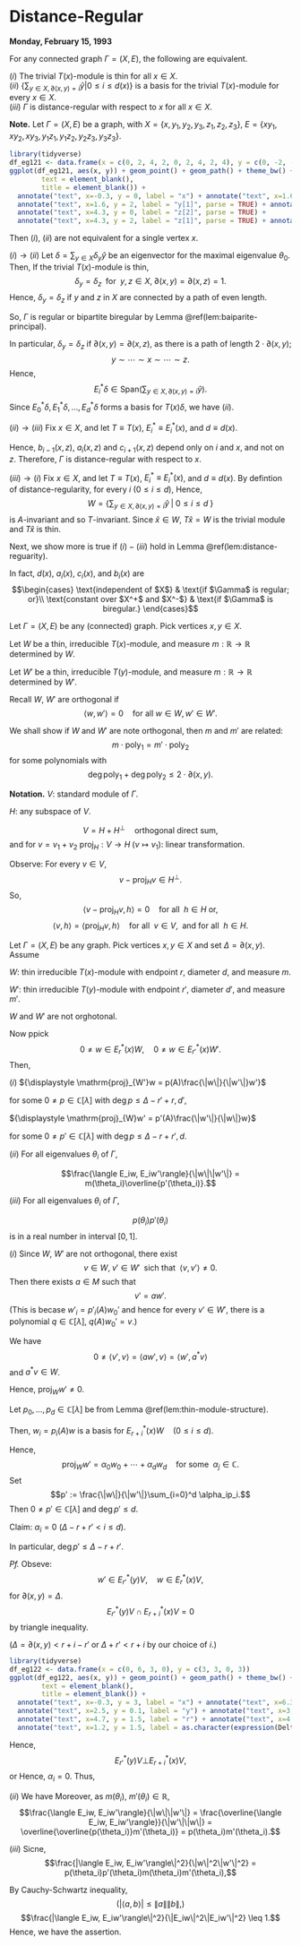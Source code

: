 # Distance-Regular {#lec12}
**Monday, February 15, 1993**

:::{.lemma #distance-reguarity}
For any connected graph $\Gamma = (X, E)$, the following are equivalent.

| $(i)$ The trivial $T(x)$-module is thin for all $x\in X$.

| $(ii)$ $\displaystyle{\left\{\sum_{y\in X, \partial(x,y) = i}\hat{y} \left| 0\leq i\leq d(x)\right.\right\}}$ is a basis for the trivial $T(x)$-module for every $x\in X$.

| $(iii)$ $\Gamma$ is distance-regular with respect to $x$ for all $x\in X$.
:::

**Note.** 
Let $\Gamma = (X, E)$ be a graph, with $X = \{x, y_1, y_2, y_3, z_1, z_2, z_3\}$, $E = \{xy_1, xy_2, xy_3, y_1z_1, y_1z_2, y_2z_3, y_3z_3\}$. 
```r
library(tidyverse)
df_eg121 <- data.frame(x = c(0, 2, 4, 2, 0, 2, 4, 2, 4), y = c(0, -2, -2, 0, 0, 2, 0, 2, 2))
ggplot(df_eg121, aes(x, y)) + geom_point() + geom_path() + theme_bw() + theme(panel.border = element_blank(),line = element_blank(),
        text = element_blank(),
        title = element_blank()) +
  annotate("text", x=-0.3, y = 0, label = "x") + annotate("text", x=1.6, y = -2, label = "y[3]", parse = TRUE) +
  annotate("text", x=1.6, y = 2, label = "y[1]", parse = TRUE) + annotate("text", x=2, y = 0.3, label = "y[2]", parse = TRUE) +
  annotate("text", x=4.3, y = 0, label = "z[2]", parse = TRUE) +
  annotate("text", x=4.3, y = 2, label = "z[1]", parse = TRUE) + annotate("text", x=4.3, y = -2, label = "z[3]", parse = TRUE) 
```
Then $(i)$, $(ii)$ are not equivalent for a single vertex $x$.
\begin{align}
E^*_0T\hat{x} & = \langle \hat{x}\rangle, \\
E^*_1T\hat{x} & = \langle y_1 + y_2 + y_3\rangle, \\
E^*_2T\hat{x} & = \langle z_1 + z_2 + 2z_3\rangle.
\end{align}


:::{.proof name="Proof of Lemma \@ref(lem:distance-reguarity)"}
$(i)\to (ii)$
Let $\delta = \sum_{y\in X}\delta_y\hat{y}$ be an eigenvector for the maximal eigenvalue $\theta_0$. Then,
\begin{align}
\sum_{y\in X, \partial(x,y) = 1}\hat{y} & = A\hat{x} \in T(x)\hat{x} = T(x)\delta \ni E^*_1\delta\\
& = \sum_{y\in X, \partial(x,y)=1}\delta_h\hat{y}
\end{align}
If the trivial $T(x)$-module is thin, 
$$\delta_y = \delta_z \; \text{ for }\; y, z\in X, \; \partial(x,y) = \partial(x,z) = 1.$$
Hence, $\delta_y = \delta_z$ if $y$ and $z$ in $X$ are connected by a path of even length. 

So, $\Gamma$ is regular or bipartite biregular by Lemma \@ref(lem:baiparite-principal).

In particular, $\delta_y = \delta_z$ if $\partial(x,y) = \partial(x,z)$, as there is a path of length $2\cdot \partial(x,y)$;
$$y\sim \cdots \sim x \sim \cdots \sim z.$$
Hence, 
$$E^*_i\delta \in \mathrm{Span}\left(\sum_{y\in X, \partial(x,y) = i}\hat{y}\right).$$
Since $E^*_0\delta, E^*_1\delta, \ldots, E^*_d\delta$ forms a basis for $T(x)\delta$, we have $(ii)$.

$(ii)\to (iii)$ 
Fix $x\in X$, and let $T \equiv T(x)$, $E^*_i\equiv E^*_i(x)$, and $d \equiv d(x)$.

\begin{align}
A\sum_{y\in X, \partial(x.y)=i}\hat{y} & = \sum_{z\in X} |\{y\in X \mid \partial(y,z) = 1, \; \partial(x,y) = i\}|\hat{z}\\
& = \sum_{z\in X, \partial(x,y) = i-1}b_{i-1}(x,z)\hat{z} \\
& \qquad + \sum_{z\in X, \partial(x,y) = i} a_{i}(x,z)\hat{z} \\
& \qquad + \sum_{z\in X, \partial(x,y) = i+1} c_{i+1}(x,z)\hat{z}\\
& \in \mathrm{Span}\left\{\left.\sum_{z\in X, \partial(x,z) = j}\hat{z} \; \right| \; j = 0, 1, \ldots, d \right\}.
\end{align}

Hence, $b_{i-1}(x,z)$, $a_i(x,z)$ and $c_{i+1}(x,z)$ depend only on $i$ and $x$, and not on $z$. 
Therefore, $\Gamma$ is distance-regular with respect to $x$.

$(iii)\to (i)$
Fix $x\in X$, and let $T \equiv T(x)$, $E^*_i\equiv E^*_i(x)$, and $d \equiv d(x)$.
By defintion of distance-regularity, for every $i$ $(0\leq i\leq d)$, 
\begin{align}
A\left(\sum_{y\in X, \partial(x,y)=i}\hat{y}\right) & = 
b_{i-1}(x)\sum_{y\in X, \partial(x,y) = i-1}\hat{y} \\
& \qquad + a_{i}(x)\sum_{y\in X, \partial(x,y) = i}\hat{y}\\
& \qquad + c_{i+1}(x)\sum_{y\in X, \partial(x,y) = i+1}\hat{y}.
\end{align}
Hence,
$$W = \left\{\left.\sum_{y\in X, \partial(x,y)=i}\hat{y} \; \right| \; 0\leq i\leq d\; \right\}$$
is $A$-invariant and so $T$-invariant. Since $\hat{x}\in W$, $T\hat{x} = W$ is the trivial module and $T\hat{x}$ is thin.
:::

Next, we show more is true if $(i)-(iii)$ hold in Lemma \@ref(lem:distance-reguarity).

In fact, $d(x)$, $a_i(x)$, $c_i(x)$, and $b_i(x)$ are 
$$\begin{cases} 
\text{independent of $X$} & \text{if $\Gamma$ is regular; or}\\
\text{constant over $X^+$ and $X^-$} & \text{if $\Gamma$ is biregular.}
\end{cases}$$

Let $\Gamma = (X, E)$ be any (connected) graph. Pick vertices $x, y\in X$.

Let $W$ be a thin, irreducible $T(x)$-module, and 
measure $m: \mathbb{R} \to \mathbb{R}$ determined by $W$.

Let $W'$ be a thin, irreducible $T(y)$-module, and 
measure $m: \mathbb{R} \to \mathbb{R}$ determined by $W'$.

Recall $W$, $W'$ are orthogonal if 
$$\langle w, w'\rangle = 0 \quad \text{for all }w\in W, w'\in W'.$$

We shall show if $W$ and $W'$ are note orthogonal, then $m$ and $m'$ are related:
$$m\cdot \mathrm{poly}_1 = m'\cdot \mathrm{poly}_2$$
for some polynomials with 
$$\deg \mathrm{poly}_1 + \deg \mathrm{poly}_2 \leq 2\cdot \partial(x,y).$$

**Notation.**
$V$: standard module of $\Gamma$.

$H$: any subspace of $V$.

$$V = H + H^\bot \quad \text{orthogonal direct sum},$$
and for $v = v_1 + v_2$ $\mathrm{proj}_H: V\to H \; (v\mapsto v_1)$: linear transformation.

Observe:
For every $v\in V$, 
$$v - \mathrm{proj}_H v \in H^\bot.$$
So, 
$$\langle v - \mathrm{proj}_H v, h\rangle = 0 \quad \text{for all }\;h\in H \text{ or},$$
$$\langle v, h\rangle = \langle \mathrm{proj}_H v, h\rangle \quad \text{for all }\;v\in V, \;\text{ and for all }\: h\in H.$$

:::{.theorem #two-thin-modules}
Let $\Gamma = (X,E)$ be any graph. Pick vertices $x,y\in X$ and set $\Delta = \partial(x,y)$. Assume

$W$: thin irreducible $T(x)$-module with endpoint $r$, diameter $d$, and measure $m$.

$W'$: thin irreducible $T(y)$-module with endpoint $r'$, diameter $d'$, and measure $m'$.

$W$ and $W'$ are not orghotonal. 

Now ppick
$$0\neq w\in E^*_r(x)W, \quad 0\neq w\in E^*_{r'}(x)W'.$$
Then,

| $(i)$ ${\displaystyle \mathrm{proj}_{W'}w = p(A)\frac{\|w\|}{\|w'\|}w'}$

for some $0\neq p\in \mathbb{C}[\lambda]$ with $\deg p \leq \Delta - r' + r, d'$, 

${\displaystyle \mathrm{proj}_{W}w' = p'(A)\frac{\|w'\|}{\|w\|}w}$

for some $0\neq p'\in \mathbb{C}[\lambda]$ with $\deg p \leq \Delta - r + r', d$.

| $(ii)$ For all eigenvalues $\theta_i$ of $\Gamma$, 
$$\frac{\langle E_iw, E_iw'\rangle}{\|w\|\|w'\|} = m(\theta_i)\overline{p'(\theta_i)}.$$

| $(iii)$ For all eigenvalues $\theta_i$ of $\Gamma$,
$$p(\theta_i)p'(\theta_i)$$
is in a real number in interval $[0,1]$.
:::

:::{.proof}
$(i)$ Since $W$, $W'$ are not orthogonal, there exist
$$v\in W, \; v'\in W' \; \text{ sich that }\; \langle v, v'\rangle \neq 0.$$
Then there exists $a\in M$ such that 
$$v' = aw'.$$
(This is becase $w'_i = p'_i(A)w_0'$ and hence for every $v'\in W'$, there is a polynomial $q\in \mathbb{C}[\lambda]$, $q(A)w_0' = v$.)

We have 
$$0\neq \langle v', v\rangle = \langle aw', v\rangle = \langle w', a^*v\rangle$$
and $a^*v\in W$.

Hence, $\mathrm{proj}_{W} w' \neq 0$.

Let $p_0, \ldots, p_d\in \mathbb{C}[\lambda]$ be from Lemma \@ref(lem:thin-module-structure). 

Then, $w_i = p_i(A)w$ is a basis for $E^*_{r+i}(x)W \quad (0\leq i\leq d)$.

Hence, 
$$\mathrm{proj}_{W}w' = \alpha_0w_0 + \cdots + \alpha_dw_d \quad \text{for some }\; \alpha_j\in \mathbb{C}.$$
Set
$$p' := \frac{\|w\|}{\|w'\|}\sum_{i=0}^d \alpha_ip_i.$$
Then $0\neq p'\in \mathbb{C}[\lambda]$ and $\deg p' \leq d$.


Claim: $\alpha_i = 0$ $(\Delta - r + r' < i\leq d)$.

In particular, $\deg p' \leq \Delta - r + r'$.

_Pf._ Obseve:
$$w'\in E^*_{r'}(y)V, \quad w \in E^*_r(x)V,$$
for $\partial(x,y) = \Delta$. 
$$E^*_{r'}(y)V \cap E^*_{r+i}(x)V = 0$$
by triangle inequality. 

($\Delta = \partial(x,y) < r+i - r'$ or $\Delta + r' < r + i$ by our choice of $i$.)

```r
library(tidyverse)
df_eg122 <- data.frame(x = c(0, 6, 3, 0), y = c(3, 3, 0, 3))
ggplot(df_eg122, aes(x, y)) + geom_point() + geom_path() + theme_bw() + theme(panel.border = element_blank(),line = element_blank(),
        text = element_blank(),
        title = element_blank()) +
  annotate("text", x=-0.3, y = 3, label = "x") + annotate("text", x=6.3, y = 3, label = "z") +
  annotate("text", x=2.5, y = 0.1, label = "y") + annotate("text", x=3, y = 3.2, label = "r+i") +
  annotate("text", x=4.7, y = 1.5, label = "r") + annotate("text", x=4.85, y = 1.5, label = "'") + 
  annotate("text", x=1.2, y = 1.5, label = as.character(expression(Delta)), parse = TRUE)
```

Hence,
$$E^*_{r'}(y)V \bot E^*_{r+i}(x)V,$$
or 
\begin{align}
0 & = \langle w', w_i\rangle \\
& = \langle \mathrm{proj}_{W}w', w_i\rangle\\
& = \sum_{j=0}^d\alpha_j\langle w_j, w_i\rangle\\
& = \alpha_i\|w_i\|^2.
\end{align}
Hence, $\alpha_i = 0$.
Thus,
\begin{align}
\mathrm{proj}_{W}w' & = \sum_{i=0}^{\Delta + r' - r}\alpha_iw_i\\
& = \sum_{i=0}^{\Delta + r' - r}\alpha_ip_i(A)w_0\\
& = p'(A)\frac{\|w'\|}{\|w\|}w.
\end{align}

$(ii)$ We have
\begin{align}
\frac{\langle E_iw, E_iw'\rangle}{\|w\|\|w'\|}
& = \frac{\langle E_iw, w'\rangle}{\|w\|\|w'\|}\\
& = \frac{\langle E_iw, \mathrm{proj}_W w'\rangle}{\|w\|\|w'\|} && \text{as }\; \mathrm{proj}_Ww' = p'(A)\frac{\|w\|}{\|w'\|}w\\
& = \frac{\langle E_iw, p'(A) w\rangle}{\|w\|^2}\\
& = \frac{\langle E_iw, E_ip'(A) w\rangle}{\|w\|^2}\\
& = \overline{p'(\theta_i)}\frac{\|E_iW\|^2}{\|w\|^2}\\
& = \overline{p'(\theta_i)}m(\theta_i).
\end{align}
Moreover, as $m(\theta_i)$, $m'(\theta_i)\in \mathbb{R}$, 
$$\frac{\langle E_iw, E_iw'\rangle}{\|w\|\|w'\|}  = \frac{\overline{\langle E_iw, E_iw'\rangle}}{\|w'\|\|w\|}
 = \overline{\overline{p(\theta_i)}m'(\theta_i)} 
 = p(\theta_i)m'(\theta_i).$$
 
$(iii)$ Sicne,
$$\frac{|\langle E_iw, E_iw'\rangle\|^2}{\|w\|^2\|w'\|^2} = p(\theta_i)p'(\theta_i)m(\theta_i)m'(\theta_i),$$
\begin{align}
p(\theta_i)p'(\theta_i) & = \frac{|\langle E_iw, E_iw'\rangle\|^2}{m(\theta_i)m'(\theta_i)\|w\|^2\|w'\|^2} \in \mathbb{R}\\
& = \frac{|\langle E_iw, E_iw'\rangle\|^2}{\frac{\|E_iw\|^2}{\|w\|^2}\frac{\|E_iw'\|^2}{\|w'\|^2}\|w\|^2\|w'\|^2}.
\end{align}

By Cauchy-Schwartz inequality, 
$$(|\langle a, b\rangle | \leq \|a\|\|b\|,)$$
$$\frac{|\langle E_iw, E_iw'\rangle\|^2}{\|E_iw\|^2\|E_iw'\|^2} \leq 1.$$
Hence, we have the assertion.
:::
